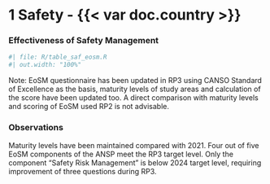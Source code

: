 # 1 Safety - {{< var doc.country >}}
### Effectiveness of Safety Management

```r
#| file: R/table_saf_eosm.R
#| out.width: "100%"
```

Note: EoSM questionnaire has been updated in RP3 using CANSO Standard of Excellence as the basis, maturity levels of study areas and calculation of the score have been updated too. A direct comparison with  maturity levels and scoring of EoSM used RP2 is not advisable.


### Observations															
Maturity levels have been maintained compared with 2021. Four out of five EoSM components of the ANSP meet the RP3 target level. Only the component "Safety Risk Management" is below 2024 target level, requiring improvement of three questions during RP3.